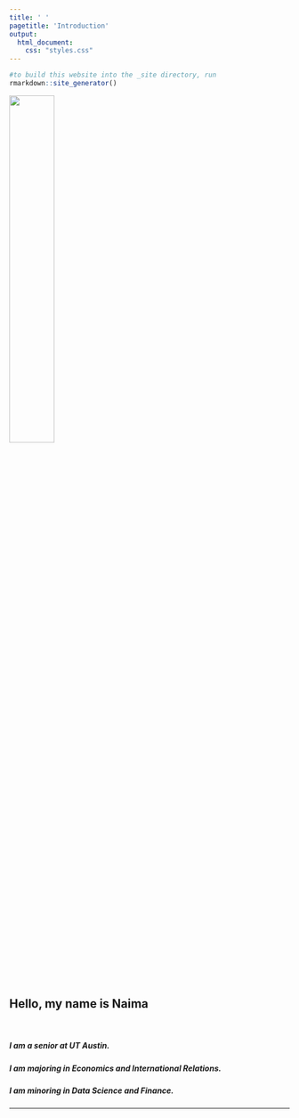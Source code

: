 ```yaml
---
title: ' '
pagetitle: 'Introduction'
output: 
  html_document: 
    css: "styles.css"
---
```


```R
#to build this website into the _site directory, run
rmarkdown::site_generator()
```
 
<img src="avatar.jpeg" style=width:40% class="img-circle">

<br>

## Hello, my name is Naima 
  
</br>

##### I am a senior at UT Austin. 

##### I am majoring in Economics and International Relations.

##### I am minoring in Data Science and Finance.


---
